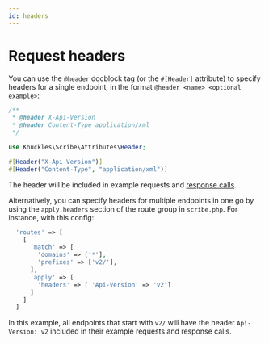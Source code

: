 ```yaml
---
id: headers
---
```



# Request headers

You can use the `@header` docblock tag (or the `#[Header]` attribute) to specify headers for a single endpoint, in the format `@header <name> <optional example>`:


<AttributesTagsTabs>
<TabItem value="tags">

```php
/**
 * @header X-Api-Version
 * @header Content-Type application/xml
 */
```

</TabItem>

<TabItem value="attributes">

```php
use Knuckles\Scribe\Attributes\Header;

#[Header("X-Api-Version")]
#[Header("Content-Type", "application/xml")]
```

</TabItem>
</AttributesTagsTabs>

The header will be included in example requests and [response calls](./responses#response-calls).

Alternatively, you can specify headers for multiple endpoints in one go by using the `apply.headers` section of the route group in `scribe.php`. For instance, with this config:

```php title=config/scribe.php
  'routes' => [
    [
      'match' => [
        'domains' => ['*'],
        'prefixes' => ['v2/'],
      ],
      'apply' => [
        'headers' => [ 'Api-Version' => 'v2']
      ]
    ]
  ]
```

In this example, all endpoints that start with `v2/` will have the header `Api-Version: v2` included in their example requests and response calls.
